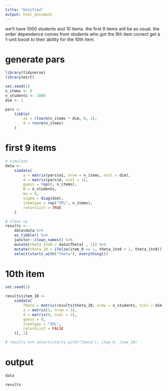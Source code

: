 ```yaml
---
title: "Untitled"
output: html_document
---
```


we'll have 1000 students and 10 items. the first 9 items will be as usual. the order dependence comes from students who got the 9th item correct get a 1-unit boost to their ability for the 10th item. 

# generate pars

```r
library(tidyverse)
library(mirt)

set.seed(1)
n_items <- 9
n_students <- 1000
dim <- 1

pars <-
    tibble(
        a1 = rlnorm(n_items * dim, 0, 1),
        d = rnorm(n_items)
    )
```

# first 9 items

```r
# simulate
data <- 
    simdata(
        a = matrix(pars$a1, nrow = n_items, ncol = dim),
        d = matrix(pars$d, ncol = 1),
        guess = rep(0, n_items),
        N = n_students,
        mu = 0,
        sigma = diag(dim),
        itemtype = rep("3PL", n_items),
        returnList = TRUE
    )

# clean up
results <- 
    data$data %>% 
    as_tibble() %>% 
    janitor::clean_names() %>% 
    mutate(theta_1to9 = data$Theta[ , 1]) %>% 
    mutate(theta_10 = ifelse(item_9 == 1, theta_1to9 + 1, theta_1to9)) %>% 
    select(starts_with("theta"), everything())
```

# 10th item

```r
set.seed(2)

results$item_10 <- 
    simdata(
        Theta = matrix(results$theta_10, nrow = n_students, ncol = dim),
        a = matrix(1, nrow = 1),
        d = matrix(0, ncol = 1),
        guess = 0,
        itemtype = "3PL",
        returnList = FALSE
    )[, 1]

# results %>% select(starts_with("theta"), item_9, item_10)
```

# output

```r
data

results
```

